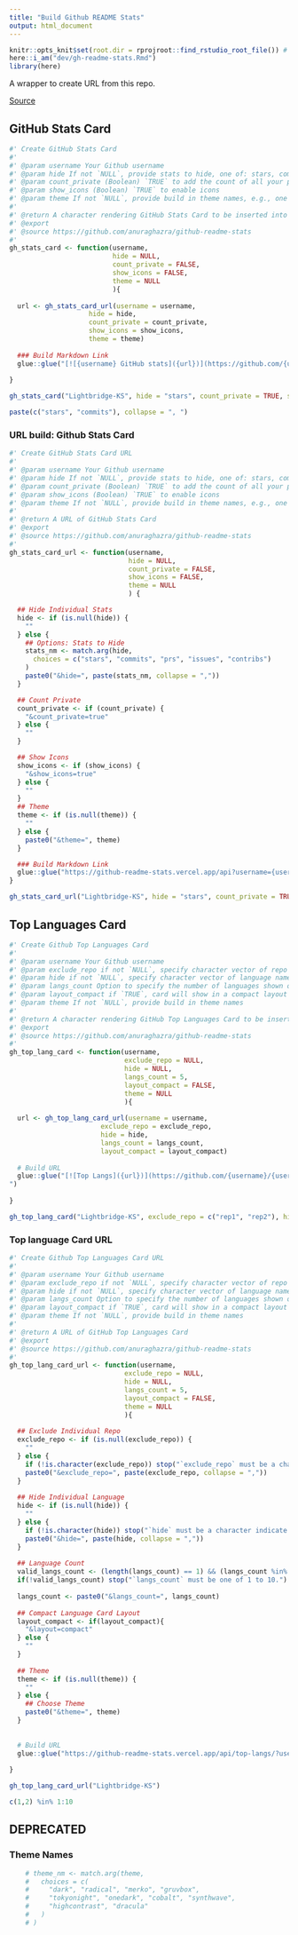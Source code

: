 ```yaml
---
title: "Build Github README Stats"
output: html_document
---
```


```r
knitr::opts_knit$set(root.dir = rprojroot::find_rstudio_root_file()) # Set WD to Root
here::i_am("dev/gh-readme-stats.Rmd")
library(here)
```

A wrapper to create URL from this repo.

[Source](https://github.com/anuraghazra/github-readme-stats)


## GitHub Stats Card


```r
#' Create GitHub Stats Card 
#'
#' @param username Your Github username
#' @param hide If not `NULL`, provide stats to hide, one of: stars, commits, prs, issues, contribs.
#' @param count_private (Boolean) `TRUE` to add the count of all your private contributions to the total commits count
#' @param show_icons (Boolean) `TRUE` to enable icons
#' @param theme If not `NULL`, provide build in theme names, e.g., one of: dark, radical, merko, gruvbox, tokyonight, onedark, cobalt, synthwave, highcontrast, dracula.
#'
#' @return A character rendering GitHub Stats Card to be inserted into R Markdown "github_document"
#' @export
#' @source https://github.com/anuraghazra/github-readme-stats
#' 
gh_stats_card <- function(username,
                          hide = NULL,
                          count_private = FALSE,
                          show_icons = FALSE,
                          theme = NULL
                          ){
  
  url <- gh_stats_card_url(username = username, 
                    hide = hide, 
                    count_private = count_private, 
                    show_icons = show_icons, 
                    theme = theme)
  
  ### Build Markdown Link
  glue::glue("[![{username} GitHub stats]({url})](https://github.com/{username}/{username})")
  
}

gh_stats_card("Lightbridge-KS", hide = "stars", count_private = TRUE, show_icons = FALSE, theme = "radical")
```


```r
paste(c("stars", "commits"), collapse = ", ")
```


### URL build: Github Stats Card

```r
#' Create GitHub Stats Card URL 
#'
#' @param username Your Github username
#' @param hide If not `NULL`, provide stats to hide, one of: stars, commits, prs, issues, contribs.
#' @param count_private (Boolean) `TRUE` to add the count of all your private contributions to the total commits count
#' @param show_icons (Boolean) `TRUE` to enable icons
#' @param theme If not `NULL`, provide build in theme names, e.g., one of: dark, radical, merko, gruvbox, tokyonight, onedark, cobalt, synthwave, highcontrast, dracula.
#'
#' @return A URL of GitHub Stats Card
#' @export
#' @source https://github.com/anuraghazra/github-readme-stats
#' 
gh_stats_card_url <- function(username,
                              hide = NULL,
                              count_private = FALSE,
                              show_icons = FALSE,
                              theme = NULL
                              ) {

  ## Hide Individual Stats
  hide <- if (is.null(hide)) {
    ""
  } else {
    ## Options: Stats to Hide
    stats_nm <- match.arg(hide,
      choices = c("stars", "commits", "prs", "issues", "contribs")
    )
    paste0("&hide=", paste(stats_nm, collapse = ","))
  }

  ## Count Private
  count_private <- if (count_private) {
    "&count_private=true"
  } else {
    ""
  }

  ## Show Icons
  show_icons <- if (show_icons) {
    "&show_icons=true"
  } else {
    ""
  }
  ## Theme
  theme <- if (is.null(theme)) {
    ""
  } else {
    paste0("&theme=", theme)
  }

  ### Build Markdown Link
  glue::glue("https://github-readme-stats.vercel.app/api?username={username}{hide}{count_private}{show_icons}{theme}")
}

gh_stats_card_url("Lightbridge-KS", hide = "stars", count_private = TRUE, show_icons = FALSE, theme = "radical")
```


## Top Languages Card


```r
#' Create Github Top Languages Card
#'
#' @param username Your Github username
#' @param exclude_repo if not `NULL`, specify character vector of repo name(s) to exclude individual repositories.
#' @param hide if not `NULL`, specify character vector of language name(s) to hide
#' @param langs_count Option to specify the number of languages shown on the card, must be an integer from 1 to 10, default is 5.
#' @param layout_compact if `TRUE`, card will show in a compact layout
#' @param theme If not `NULL`, provide build in theme names
#'
#' @return A character rendering GitHub Top Languages Card to be inserted into R Markdown "github_document"
#' @export
#' @source https://github.com/anuraghazra/github-readme-stats
#' 
gh_top_lang_card <- function(username,
                             exclude_repo = NULL,
                             hide = NULL,
                             langs_count = 5,
                             layout_compact = FALSE,
                             theme = NULL
                             ){
  
  url <- gh_top_lang_card_url(username = username,
                       exclude_repo = exclude_repo, 
                       hide = hide, 
                       langs_count = langs_count, 
                       layout_compact = layout_compact)
  
  # Build URL
  glue::glue("[![Top Langs]({url})](https://github.com/{username}/{username})
")
  
}

gh_top_lang_card("Lightbridge-KS", exclude_repo = c("rep1", "rep2"), hide = "html", layout_compact = TRUE)
```


### Top language Card URL

```r
#' Create Github Top Languages Card URL
#'
#' @param username Your Github username
#' @param exclude_repo if not `NULL`, specify character vector of repo name(s) to exclude individual repositories.
#' @param hide if not `NULL`, specify character vector of language name(s) to hide
#' @param langs_count Option to specify the number of languages shown on the card, must be an integer from 1 to 10, default is 5.
#' @param layout_compact if `TRUE`, card will show in a compact layout
#' @param theme If not `NULL`, provide build in theme names
#'
#' @return A URL of GitHub Top Languages Card 
#' @export
#' @source https://github.com/anuraghazra/github-readme-stats
#' 
gh_top_lang_card_url <- function(username,
                             exclude_repo = NULL,
                             hide = NULL,
                             langs_count = 5,
                             layout_compact = FALSE,
                             theme = NULL
                             ){
  
  ## Exclude Individual Repo
  exclude_repo <- if (is.null(exclude_repo)) {
    ""
  } else {
    if (!is.character(exclude_repo)) stop("`exclude_repo` must be a character indicate repo names to exclude.", call. = FALSE)
    paste0("&exclude_repo=", paste(exclude_repo, collapse = ","))
  }
  
  ## Hide Individual Language
  hide <- if (is.null(hide)) {
    ""
  } else {
    if (!is.character(hide)) stop("`hide` must be a character indicate which language(s) to hide.")
    paste0("&hide=", paste(hide, collapse = ","))
  }
  
  ## Language Count
  valid_langs_count <- (length(langs_count) == 1) && (langs_count %in% 1:10)
  if(!valid_langs_count) stop("`langs_count` must be one of 1 to 10.")
  
  langs_count <- paste0("&langs_count=", langs_count)
  
  ## Compact Language Card Layout
  layout_compact <- if(layout_compact){
    "&layout=compact"
  } else {
    ""
  }
  
  ## Theme
  theme <- if (is.null(theme)) {
    ""
  } else {
    ## Choose Theme
    paste0("&theme=", theme)
  }
  
  
  # Build URL
  glue::glue("https://github-readme-stats.vercel.app/api/top-langs/?username={username}{exclude_repo}{hide}{langs_count}{layout_compact}{theme}")
  
}

gh_top_lang_card_url("Lightbridge-KS")
```


```r
c(1,2) %in% 1:10
```

## DEPRECATED

### Theme Names

```r
    # theme_nm <- match.arg(theme,
    #   choices = c(
    #     "dark", "radical", "merko", "gruvbox",
    #     "tokyonight", "onedark", "cobalt", "synthwave",
    #     "highcontrast", "dracula"
    #   )
    # )
```

